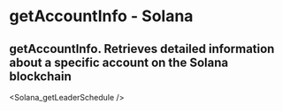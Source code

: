 # getAccountInfo - Solana

## getAccountInfo.  Retrieves detailed information about a specific account on the Solana blockchain


<Solana_getLeaderSchedule />
